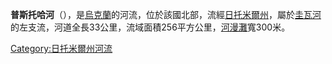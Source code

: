 {{Unreferenced|time=2015-09-22T01:32:53+00:00}}
'''普斯托哈河'''（{{lang-uk|Пустоха}}），是[[烏克蘭|烏克蘭]]的河流，位於該國北部，流經[[日托米爾州|日托米爾州]]，屬於[[圭瓦河|圭瓦河]]的左支流，河道全長33公里，流域面積256平方公里，[[河漫灘|河漫灘]]寬300米。

{{DEFAULTSORT:Пустоха (річка)}}
[[Category:日托米爾州河流|Category:日托米爾州河流]]


{{Ukraine-river-stub}}